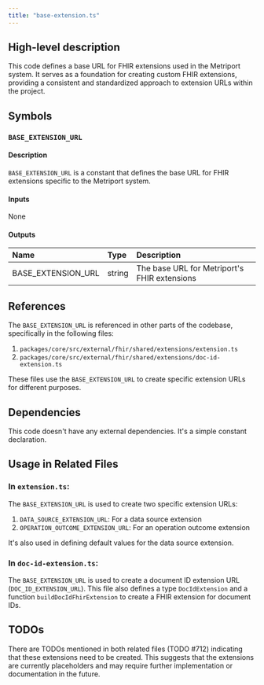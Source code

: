 ```yaml
---
title: "base-extension.ts"
---
```


## High-level description
This code defines a base URL for FHIR extensions used in the Metriport system. It serves as a foundation for creating custom FHIR extensions, providing a consistent and standardized approach to extension URLs within the project.

## Symbols

### `BASE_EXTENSION_URL`
#### Description
`BASE_EXTENSION_URL` is a constant that defines the base URL for FHIR extensions specific to the Metriport system.

#### Inputs
None

#### Outputs
| Name | Type | Description |
|:-----|:-----|:------------|
| BASE_EXTENSION_URL | string | The base URL for Metriport's FHIR extensions |

## References
The `BASE_EXTENSION_URL` is referenced in other parts of the codebase, specifically in the following files:

1. `packages/core/src/external/fhir/shared/extensions/extension.ts`
2. `packages/core/src/external/fhir/shared/extensions/doc-id-extension.ts`

These files use the `BASE_EXTENSION_URL` to create specific extension URLs for different purposes.

## Dependencies
This code doesn't have any external dependencies. It's a simple constant declaration.

## Usage in Related Files

### In `extension.ts`:
The `BASE_EXTENSION_URL` is used to create two specific extension URLs:

1. `DATA_SOURCE_EXTENSION_URL`: For a data source extension
2. `OPERATION_OUTCOME_EXTENSION_URL`: For an operation outcome extension

It's also used in defining default values for the data source extension.

### In `doc-id-extension.ts`:
The `BASE_EXTENSION_URL` is used to create a document ID extension URL (`DOC_ID_EXTENSION_URL`). This file also defines a type `DocIdExtension` and a function `buildDocIdFhirExtension` to create a FHIR extension for document IDs.

## TODOs
There are TODOs mentioned in both related files (TODO #712) indicating that these extensions need to be created. This suggests that the extensions are currently placeholders and may require further implementation or documentation in the future.